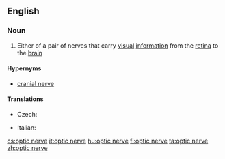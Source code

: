 ==English==

===Noun===
{{wikipedia}}
{{en-noun|sg=[[optic]] [[nerve]]}}

# {{neuroanatomy}} Either of a pair of nerves that carry [[visual]] [[information]] from the [[retina]] to the [[brain]]

====Hypernyms====
* [[cranial nerve]]

====Translations====
{{trans-top|nerve}}
* Czech: {{t+|cs|zrakový nerv|m}}
{{trans-mid}}
* Italian: {{t-|it|nervo ottico|m}}
{{trans-bottom}}

[[cs:optic nerve]]
[[it:optic nerve]]
[[hu:optic nerve]]
[[fi:optic nerve]]
[[ta:optic nerve]]
[[zh:optic nerve]]